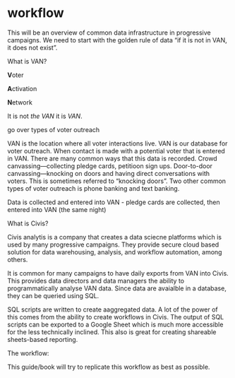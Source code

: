 # workflow

This will be an overview of common data infrastructure in progressive campaigns. We need to start with the golden rule of data "if it is not in VAN, it does not exist". 



What is VAN?

**V**oter

**A**ctivation

**N**etwork

It is not _the VAN_ it is _VAN_.

go over types of voter outreach 

VAN is the location where all voter interactions live. VAN is our database for voter outreach.
When contact is made with a potential voter that is entered in VAN. There are many common ways that this data is recorded. Crowd canvassing—collecting pledge cards, petitioon sign ups. Door-to-door canvassing—knocking on doors and having direct conversations with voters. This is sometimes referred to "knocking doors". Two other common types of voter outreach is phone banking and text banking. 

Data is collected and entered into VAN
- pledge cards are collected, then entered into VAN (the same night)

What is Civis?

Civis analytis is a company that creates a data sciecne platforms which is used by many progressive campaigns. They provide secure cloud based solution for data warehousing, analysis, and workflow automation, among others. 

It is common for many campaigns to have daily exports from VAN into Civis. This provides data directors and data managers the ability to programmatically analyse VAN data. Since data are avaialble in a database, they can be queried using SQL. 

SQL scripts are written to create aaggregated data. A lot of the power of this comes from the ability to create workflows in Civis. The output of SQL scripts can be exported to a Google Sheet which is much more accessible for the less technically inclined. This also is great for creating shareable sheets-based reporting. 

The workflow:

This guide/book will try to replicate this workflow as best as possible.
